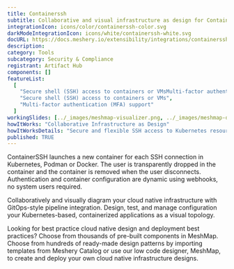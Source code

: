 ```yaml
---
title: Containerssh
subtitle: Collaborative and visual infrastructure as design for Containerssh
integrationIcon: icons/color/containerssh-color.svg
darkModeIntegrationIcon: icons/white/containerssh-white.svg
docURL: https://docs.meshery.io/extensibility/integrations/containerssh
description:
category: Tools
subcategory: Security & Compliance
registrant: Artifact Hub
components: []
featureList:
  [
    "Secure shell (SSH) access to containers or VMsMulti-factor authentication (MFA) supportCustomizable authentication and authorizationManages ContainerSSHSecure and flexible SSH access to Kubernetes resources",
    "Secure shell (SSH) access to containers or VMs",
    "Multi-factor authentication (MFA) support"
  ]
workingSlides: [../_images/meshmap-visualizer.png, ../_images/meshmap-designer.png]
howItWorks: "Collaborative Infrastructure as Design"
howItWorksDetails: "Secure and flexible SSH access to Kubernetes resources"
published: TRUE
---
```


<p>
  ContainerSSH launches a new container for each SSH connection in Kubernetes, Podman or Docker. The
  user is transparently dropped in the container and the container is removed when the user
  disconnects. Authentication and container configuration are dynamic using webhooks, no system
  users required.
</p>
<p>
  Collaboratively and visually diagram your cloud native infrastructure with GitOps-style pipeline
  integration. Design, test, and manage configuration your Kubernetes-based, containerized
  applications as a visual topology.
</p>
<p>
  Looking for best practice cloud native design and deployment best practices? Choose from thousands
  of pre-built components in MeshMap. Choose from hundreds of ready-made design patterns by
  importing templates from Meshery Catalog or use our low code designer, MeshMap, to create and
  deploy your own cloud native infrastructure designs.
</p>
